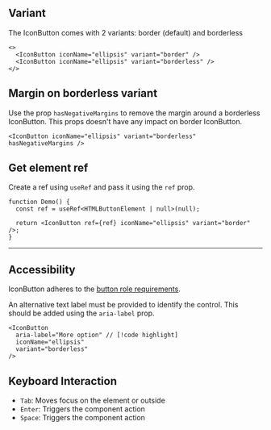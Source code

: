 
## Variant

The IconButton comes with 2 variants: border (default) and borderless

<Preview>
  <IconButton iconName="ellipsis" variant="border" />
  <IconButton iconName="ellipsis" variant="borderless" />
</Preview>

```tsx
<>
  <IconButton iconName="ellipsis" variant="border" />
  <IconButton iconName="ellipsis" variant="borderless" />
</>
```

## Margin on borderless variant

Use the prop `hasNegativeMargins` to remove the margin around a borderless IconButton.
This props doesn't have any impact on border IconButton.

<Preview>
  <IconButton iconName="ellipsis" variant="borderless" hasNegativeMargins />
</Preview>

```tsx
<IconButton iconName="ellipsis" variant="borderless" hasNegativeMargins />
```

## Get element ref

Create a ref using `useRef` and pass it using the `ref` prop.

<Preview>
  <IconButton iconName="ellipsis" variant="border" />
</Preview>

```tsx
function Demo() {
  const ref = useRef<HTMLButtonElement | null>(null);

  return <IconButton ref={ref} iconName="ellipsis" variant="border" />;
}
```

---

## Accessibility

IconButton adheres to the [button role requirements](https://www.w3.org/TR/wai-aria-1.2/#button).

An alternative text label must be provided to identify the control. This should be added using the `aria-label` prop.

```tsx
<IconButton
  aria-label="More option" // [!code highlight]
  iconName="ellipsis"
  variant="borderless"
/>
```

## Keyboard Interaction

- `Tab`: Moves focus on the element or outside
- `Enter`: Triggers the component action
- `Space`: Triggers the component action
